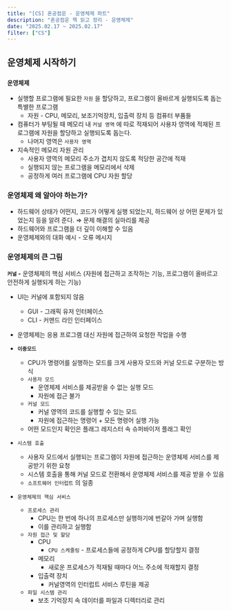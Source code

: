 ```yaml
---
title: "[CS] 혼공컴운 - 운영체제 파트"
description: "혼공컴운 책 읽고 정리 - 운영체제"
date: "2025.02.17 ~ 2025.02.17"
filter: ["CS"]
---
```


## 운영체제 시작하기

### `운영체제`

- 실행할 프로그램에 필요한 `자원` 을 할당하고, 프로그램이 올바르게 실행되도록 돕는 특별한 프로그램
    - 자원 - CPU, 메모리, 보조기억장치, 입출력 장치 등 컴퓨터 부품들
- 컴퓨터가 부팅될 때 메모리 내 `커널 영역` 에 따로 적재되어 사용자 영역에 적재된 프로그램에 자원을 할당하고 실행되도록 돕는다.
    - 나머지 영역은 `사용자 영역`
- 지속적인 메모리 자원 관리
    - 사용자 영역의 메모리 주소가 겹치지 않도록 적당한 공간에 적재
    - 실행되지 않는 프로그램을 메모리에서 삭제
    - 공정하게 여러 프로그램에 CPU 자원 할당

### 운영체제 왜 알아야 하는가?

- 하드웨어 상태가 어떤지, 코드가 어떻게 실행 되었는지, 하드웨어 상 어떤 문제가 있었는지 등을 알려 준다. ⇒ 문제 해결의 실마리를 제공
- 하드웨어와 프로그램을 더 깊이 이해할 수 있음
- 운영체제와의 대화 예시 - 오류 메시지

### 운영체제의 큰 그림

**`커널` -** 운영체제의 핵심 서비스 (자원에 접근하고 조작하는 기능, 프로그램이 올바르고 안전하게 실행되게 하는 기능)

- UI는 커널에 포함되지 않음
    - GUI - 그래픽 유저 인터페이스
    - CLI - 커맨드 라인 인터페이스

- 운영체제는 응용 프로그램 대신 자원에 접근하여 요청한 작업을 수행
- **`이중모드`**
    - CPU가 명령어를 실행하는 모드를 크게 사용자 모드와 커널 모드로 구분하는 방식
    - `사용자 모드`
        - 운영체제 서비스를 제공받을 수 없는 실행 모드
        - 자원에 접근 불가
    - `커널 모드`
        - 커널 영역의 코드를 실행할 수 있는 모드
        - 자원에 접근하는 명령어 + 모든 명령어 실행 가능
    - 어떤 모드인지 확인은 플래그 레지스터 속 슈퍼바이저 플래그 확인
- `시스템 호출`
    - 사용자 모드에서 실행되는 프로그램이 자원에 접근하는 운영체제 서비스를 제공받기 위한 요청
    - 시스템 호출을 통해 커널 모드로 전환해서 운영체제 서비스를 제공 받을 수 있음
    - `소프트웨어 인터럽트` 의 일종
- `운영체제의 핵심 서비스`
    - `프로세스 관리`
        - CPU는 한 번에 하나의 프로세스만 실행하기에 번갈아 가며 실행함
        - 이를 관리하고 실행함
    - `자원 접근 및 할당`
        - CPU
            - `CPU 스케줄링` - 프로세스들에 공정하게 CPU를 할당할지 결정
        - 메모리
            - 새로운 프로세스가 적재될 때마다 어느 주소에 적재할지 결정
        - 입출력 장치
            - 커널영역의 인터럽트 서비스 루틴을 제공
    - `파일 시스템 관리`
        - 보조 기억장치 속 데이터를 파일과 디렉터리로 관리